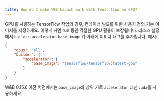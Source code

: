 ```yaml
---
title: How do I make W&B Launch work with Tensorflow on GPU?
---
```


GPU를 사용하는 TensorFlow 작업의 경우, 컨테이너 빌드를 위한 사용자 정의 기본 이미지를 지정하세요. 이렇게 하면 run 동안 적절한 GPU 활용이 보장됩니다. 리소스 설정에서 `builder.accelerator.base_image` 키 아래에 이미지 태그를 추가합니다. 예시:

```json
{
    "gpus": "all",
    "builder": {
        "accelerator": {
            "base_image": "tensorflow/tensorflow:latest-gpu"
        }
    }
}
```

W&B 0.15.6 이전 버전에서는 `base_image`의 상위 키로 `accelerator` 대신 `cuda`를 사용하세요.
